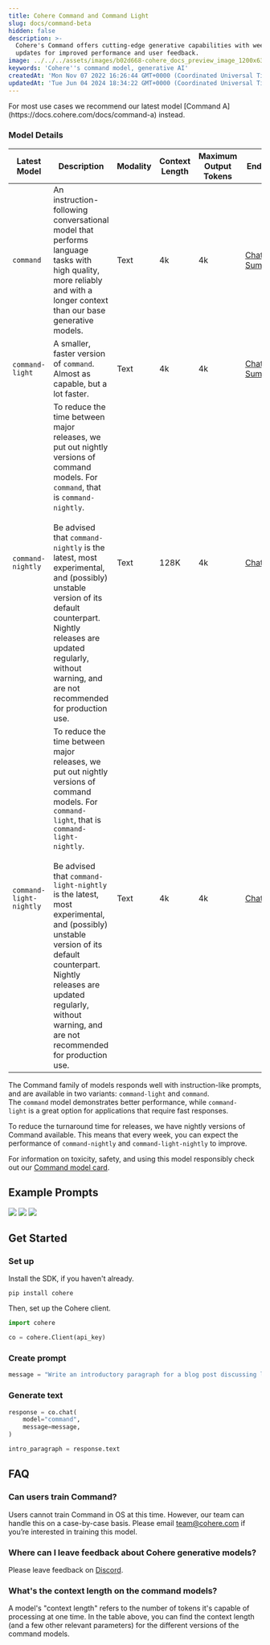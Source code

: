 ```yaml
---
title: Cohere Command and Command Light
slug: docs/command-beta
hidden: false
description: >-
  Cohere's Command offers cutting-edge generative capabilities with weekly
  updates for improved performance and user feedback.
image: ../../../assets/images/b02d668-cohere_docs_preview_image_1200x630_copy.jpg
keywords: 'Cohere''s command model, generative AI'
createdAt: 'Mon Nov 07 2022 16:26:44 GMT+0000 (Coordinated Universal Time)'
updatedAt: 'Tue Jun 04 2024 18:34:22 GMT+0000 (Coordinated Universal Time)'
---
```

<Info title="Note">  
 For most use cases we recommend our latest model [Command A](https://docs.cohere.com/docs/command-a) instead.
</Info>


### Model Details
| Latest Model              | Description                                                                                                                                                                                                                                                                                                                                                                                           | Modality               | Context Length | Maximum Output Tokens | Endpoints                                                         |
|---------------------------|-------------------------------------------------------------------------------------------------------------------------------------------------------------------------------------------------------------------------------------------------------------------------------------------------------------------------------------------------------------------------------------------------------|------------------------|----------------|-----------------------|-------------------------------------------------------------------|
| `command`                 | An instruction-following conversational model that performs language tasks with high quality, more reliably and with a longer context than our base generative models.                                                                                                                                                                                                                                |  Text                  | 4k             | 4k                    | [Chat](/reference/chat),  <br/>[Summarize](/reference/summarize)  |
| `command-light`           | A smaller, faster version of `command`. Almost as capable, but a lot faster.                                                                                                                                                                                                                                                                                                                          |  Text                  | 4k             | 4k                    | [Chat](/reference/chat),  <br/>[Summarize](/reference/summarize-2)|
| `command-nightly`         | To reduce the time between major releases, we put out nightly versions of command models. For `command`, that is `command-nightly`.  <br/><br/>Be advised that `command-nightly` is the latest, most experimental, and (possibly) unstable version of its default counterpart. Nightly releases are updated regularly, without warning, and are not recommended for production use.                   |  Text                  | 128K           | 4k                    | [Chat](/reference/chat)                                           |
| `command-light-nightly`   | To reduce the time between major releases, we put out nightly versions of command models. For `command-light`, that is `command-light-nightly`.  <br/><br/>Be advised that `command-light-nightly` is the latest, most experimental, and (possibly) unstable version of its default counterpart. Nightly releases are updated regularly, without warning, and are not recommended for production use. |  Text                  | 4k             | 4k                    | [Chat](/reference/chat)                                           |



The Command family of models responds well with instruction-like prompts, and are available in two variants: `command-light` and `command`. The `command` model demonstrates better performance, while `command-light` is a great option for applications that require fast responses.

To reduce the turnaround time for releases, we have nightly versions of Command available. This means that every week, you can expect the performance of `command-nightly` and `command-light-nightly` to improve.

For information on toxicity, safety, and using this model responsibly check out our [Command model card](https://docs.cohere.com/docs/responsible-use).

## Example Prompts

<img src='../../../assets/images/aae9450-prod_desc.png' />


<img src='../../../assets/images/97a8c22-leetcode.png' />


<img src='../../../assets/images/4bb18de-vendor.png' />


## Get Started

### Set up

Install the SDK, if you haven't already.

`pip install cohere`

Then, set up the Cohere client.

```python PYTHON
import cohere

co = cohere.Client(api_key)
```

### Create prompt

```python PYTHON
message = "Write an introductory paragraph for a blog post discussing language models."
```

### Generate text

```python PYTHON
response = co.chat(
    model="command",
    message=message,
)

intro_paragraph = response.text
```

## FAQ

### Can users train Command?

Users cannot train Command in OS at this time. However, our team can handle this on a case-by-case basis. Please email [team@cohere.com](mailto:team@cohere.com) if you’re interested in training this model.

### Where can I leave feedback about Cohere generative models?

Please leave feedback on [Discord](https://discord.com/invite/co-mmunity).

### What's the context length on the command models?

A model's "context length" refers to the number of tokens it's capable of processing at one time. In the table above, you can find the context length (and a few other relevant parameters) for the different versions of the command models.

